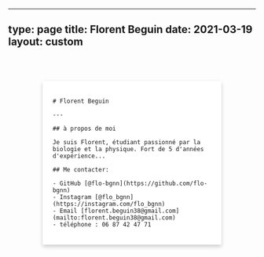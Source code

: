 
---
type: page
title: Florent Beguin
date: 2021-03-19
layout: custom
---

<style>
  .page-content {
    background: url('lien_vers_votre_image.jpg') no-repeat center;
    background-size: cover;
    padding: 50px; /* Ajustez cette valeur selon vos besoins */
  }

  .content {
    background-color: white;
    padding: 20px;
    margin: 0 auto;
    width: 80%; /* Ajustez cette largeur selon vos besoins */
    box-shadow: 0 4px 8px 0 rgba(0,0,0,0.2);
  }
</style>

<div class="page-content">
  <div class="content">

    # Florent Beguin

    ---

    ## à propos de moi 

    Je suis Florent, étudiant passionné par la biologie et la physique. Fort de 5 d'années d'expérience...

    ## Me contacter:

    - GitHub [@flo-bgnn](https://github.com/flo-bgnn)
    - Instagram [@flo_bgnn](https://instagram.com/flo_bgnn)
    - Email [florent.beguin38@gmail.com](mailto:florent.beguin38@gmail.com)
    - téléphone : 06 87 42 47 71

  </div>
</div>



